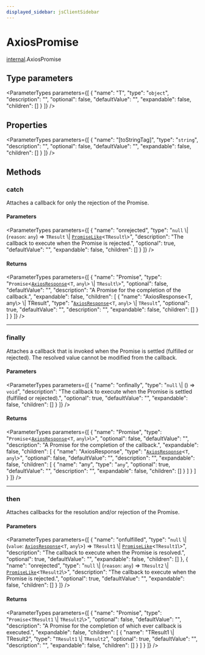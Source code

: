 ```yaml
---
displayed_sidebar: jsClientSidebar
---
```



# AxiosPromise

[internal](../../modules/internal.mdx).AxiosPromise

## Type parameters

<ParameterTypes parameters={[
  {
    "name": "T",
    "type": "`object`",
    "description": "",
    "optional": false,
    "defaultValue": "",
    "expandable": false,
    "children": []
  }
]} />

## Properties

<ParameterTypes parameters={[
  {
    "name": "[toStringTag]",
    "type": "`string`",
    "description": "",
    "optional": false,
    "defaultValue": "",
    "expandable": false,
    "children": []
  }
]} />

## Methods

### catch

Attaches a callback for only the rejection of the Promise.

#### Parameters

<ParameterTypes parameters={[
  {
    "name": "onrejected",
    "type": "``null`` \\| (`reason`: `any`) => `TResult` \\| [`PromiseLike`](internal.PromiseLike.mdx)<`TResult`\\>",
    "description": "The callback to execute when the Promise is rejected.",
    "optional": true,
    "defaultValue": "",
    "expandable": false,
    "children": []
  }
]} />

#### Returns

<ParameterTypes parameters={[
  {
    "name": "Promise",
    "type": "`Promise`<[`AxiosResponse`](internal.AxiosResponse.mdx)<`T`, `any`\\> \\| `TResult`\\>",
    "optional": false,
    "defaultValue": "",
    "description": "A Promise for the completion of the callback.",
    "expandable": false,
    "children": [
      {
        "name": "AxiosResponse<T, any\\> \\| TResult",
        "type": "[`AxiosResponse`](internal.AxiosResponse.mdx)<`T`, `any`\\> \\| `TResult`",
        "optional": true,
        "defaultValue": "",
        "description": "",
        "expandable": false,
        "children": []
      }
    ]
  }
]} />

___

### finally

Attaches a callback that is invoked when the Promise is settled (fulfilled or rejected). The
resolved value cannot be modified from the callback.

#### Parameters

<ParameterTypes parameters={[
  {
    "name": "onfinally",
    "type": "``null`` \\| () => `void`",
    "description": "The callback to execute when the Promise is settled (fulfilled or rejected).",
    "optional": true,
    "defaultValue": "",
    "expandable": false,
    "children": []
  }
]} />

#### Returns

<ParameterTypes parameters={[
  {
    "name": "Promise",
    "type": "`Promise`<[`AxiosResponse`](internal.AxiosResponse.mdx)<`T`, `any`\\>\\>",
    "optional": false,
    "defaultValue": "",
    "description": "A Promise for the completion of the callback.",
    "expandable": false,
    "children": [
      {
        "name": "AxiosResponse",
        "type": "[`AxiosResponse`](internal.AxiosResponse.mdx)<`T`, `any`\\>",
        "optional": false,
        "defaultValue": "",
        "description": "",
        "expandable": false,
        "children": [
          {
            "name": "any",
            "type": "`any`",
            "optional": true,
            "defaultValue": "",
            "description": "",
            "expandable": false,
            "children": []
          }
        ]
      }
    ]
  }
]} />

___

### then

Attaches callbacks for the resolution and/or rejection of the Promise.

#### Parameters

<ParameterTypes parameters={[
  {
    "name": "onfulfilled",
    "type": "``null`` \\| (`value`: [`AxiosResponse`](internal.AxiosResponse.mdx)<`T`, `any`\\>) => `TResult1` \\| [`PromiseLike`](internal.PromiseLike.mdx)<`TResult1`\\>",
    "description": "The callback to execute when the Promise is resolved.",
    "optional": true,
    "defaultValue": "",
    "expandable": false,
    "children": []
  },
  {
    "name": "onrejected",
    "type": "``null`` \\| (`reason`: `any`) => `TResult2` \\| [`PromiseLike`](internal.PromiseLike.mdx)<`TResult2`\\>",
    "description": "The callback to execute when the Promise is rejected.",
    "optional": true,
    "defaultValue": "",
    "expandable": false,
    "children": []
  }
]} />

#### Returns

<ParameterTypes parameters={[
  {
    "name": "Promise",
    "type": "`Promise`<`TResult1` \\| `TResult2`\\>",
    "optional": false,
    "defaultValue": "",
    "description": "A Promise for the completion of which ever callback is executed.",
    "expandable": false,
    "children": [
      {
        "name": "TResult1 \\| TResult2",
        "type": "`TResult1` \\| `TResult2`",
        "optional": true,
        "defaultValue": "",
        "description": "",
        "expandable": false,
        "children": []
      }
    ]
  }
]} />
